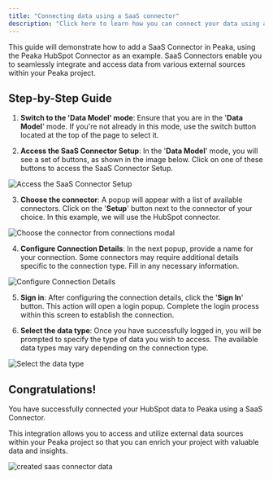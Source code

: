 ```yaml
---
title: "Connecting data using a SaaS connector"
description: "Click here to learn how you can connect your data using a SaaS connector"
---
```


This guide will demonstrate how to add a SaaS Connector in Peaka, using the Peaka HubSpot Connector as an example. SaaS Connectors enable you to seamlessly integrate and access data from various external sources within your Peaka project.

## Step-by-Step Guide

1. **Switch to the 'Data Model' mode**: Ensure that you are in the '**Data Model**' mode. If you're not already in this mode, use the switch button located at the top of the page to select it.

2. **Access the SaaS Connector Setup**: In the '**Data Model**' mode, you will see a set of buttons, as shown in the image below. Click on one of these buttons to access the SaaS Connector Setup.

<img
  src="https://cdn.peaka.com/connecting-your-data/add-connection-2.png"
  alt="Access the SaaS Connector Setup"
/>

3. **Choose the connector**: A popup will appear with a list of available connectors. Click on the '**Setup**' button next to the connector of your choice. In this example, we will use the HubSpot connector.

<img
  src="https://cdn.peaka.com/connecting-your-data/add-connection-1.png"
  alt="Choose the connector from connections modal"
/>

4. **Configure Connection Details**: In the next popup, provide a name for your connection. Some connectors may require additional details specific to the connection type. Fill in any necessary information.

<img
  src="https://cdn.peaka.com/connecting-your-data/add-connection-3.png"
  alt="Configure Connection Details"
/>

5. **Sign in**: After configuring the connection details, click the '**Sign In**' button. This action will open a login popup. Complete the login process within this screen to establish the connection.

6. **Select the data type**: Once you have successfully logged in, you will be prompted to specify the type of data you wish to access. The available data types may vary depending on the connection type.

<img
  src="https://cdn.peaka.com/connecting-your-data/add-connection-4.png"
  alt="Select the data type"
/>

## Congratulations!

You have successfully connected your HubSpot data to Peaka using a SaaS Connector.

This integration allows you to access and utilize external data sources within your Peaka project so that you can enrich your project with valuable data and insights.

<img
  src="https://cdn.peaka.com/connecting-your-data/add-connection-5.png"
  alt="created saas connector data"
/>
